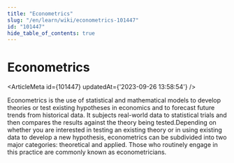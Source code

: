 ```yaml
---
title: "Econometrics"
slug: "/en/learn/wiki/econometrics-101447"
id: "101447"
hide_table_of_contents: true
---
```



# Econometrics

<ArticleMeta id={101447} updatedAt={'2023-09-26 13:58:54'} />
<div className='border-solid border-b border-t-0 my-4 border-[var(--ifm-color-gray-300)]' />

Econometrics is the use of statistical and mathematical models to develop theories or test existing hypotheses in economics and to forecast future trends from historical data. It subjects real-world data to statistical trials and then compares the results against the theory being tested.Depending on whether you are interested in testing an existing theory or in using existing data to develop a new hypothesis, econometrics can be subdivided into two major categories: theoretical and applied. Those who routinely engage in this practice are commonly known as econometricians.
